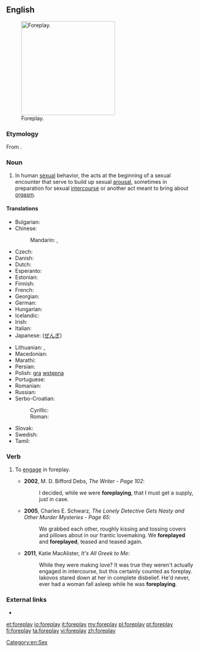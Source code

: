 ==English==
[[File:Nipping the Nape.png|thumb|250px|upright|Foreplay.]]

===Etymology===
From {{prefix|fore|play|lang=en}}.

===Noun===
{{en-noun|-}}

# In human [[sexual]] behavior, the acts at the beginning of a sexual encounter that serve to build up sexual [[arousal]], sometimes in preparation for sexual [[intercourse]] or another act meant to bring about [[orgasm]].

====Translations====
{{trans-top|foreplay}}
* Bulgarian: {{t|bg|любовна игра|f|sc=Cyrl}}
* Chinese:
*: Mandarin: {{t+|cmn|前戲|sc=Hani}}, {{t|cmn|前戏|tr=qiánxì|sc=Hani}}
* Czech: {{t|cs|předehra|f}}
* Danish: {{t|da|forspil}}
* Dutch: {{t+|nl|voorspel}}
* Esperanto: {{t|eo|antaŭludo}}
* Estonian: {{t|et|eelmäng}}
* Finnish: {{t+|fi|esileikki}}
* French: {{t+|fr|préliminaires|m-p}}
* Georgian: {{t|ka|პრელუდია|tr=preludia|sc=Geor}}
* German: {{t+|de|Vorspiel|n}}
* Hungarian: {{t+|hu|előjáték}}
* Icelandic: {{t+|is|forleikur|m}}
* Irish: {{t|ga|réamhshúgradh|m}}
* Italian: {{t|it|preliminari}}
* Japanese: {{t|ja|前戯|tr=zengi}} ([[ぜんぎ]])
{{trans-mid}}
* Lithuanian: {{t|lt|meilės žaismas|m}},  {{t|lt|erotinės glamonės|f-p}}
* Macedonian: {{t|mk|предигра|f|tr=prédigra|sc=Cyrl}}
* Marathi: {{t|mr|प्रणय|sc=Deva}}
* Persian: {{t+|fa|عشق‌بازی|tr=eshqbazi}}
* Polish: [[gra]] [[wstępna]] {{f}}
* Portuguese: {{t|pt|preliminares|f-p}}
* Romanian: {{t|ro|preludiu|n}}
* Russian: {{t+|ru|прелюдия|f|tr=preljúdija}}
* Serbo-Croatian:
*: Cyrillic: {{t|sh|пре̏дигра|f|sc=Cyrl}}
*: Roman: {{t|sh|prȅdigra|f}}
* Slovak: {{t|sk|predohra|f}}
* Swedish: {{t|sv|förspel}}
* Tamil: {{t|ta|பாலுணர்வூட்டல்}}
{{trans-bottom}}

===Verb===
{{en-verb}}

# {{context|intranstive|lang=en}} To [[engage]] in foreplay.
#*'''2002''', M. D. Bifford Debs, ''The Writer - Page 102'':
#*: I decided, while we were '''foreplaying''', that I must get a supply, just in case.
#*'''2005''', Charles E. Schwarz, ''The Lonely Detective Gets Nasty and Other Murder Mysteries - Page 65'':
#*: We grabbed each other, roughly kissing and tossing covers and pillows about in our frantic lovemaking. We '''foreplayed''' and '''foreplayed''', teased and teased again.
#*'''2011''', Katie MacAlister, ''It's All Greek to Me'':
#*: While they were making love? It was true they weren't actually engaged in intercourse, but this certainly counted as foreplay. Iakovos stared down at her in complete disbelief. He'd never, ever had a woman fall asleep while he was '''foreplaying'''.

===External links===
* {{pedia}}

[[Category:en:Sex]]

[[et:foreplay]]
[[io:foreplay]]
[[it:foreplay]]
[[my:foreplay]]
[[pl:foreplay]]
[[pt:foreplay]]
[[fi:foreplay]]
[[ta:foreplay]]
[[vi:foreplay]]
[[zh:foreplay]]